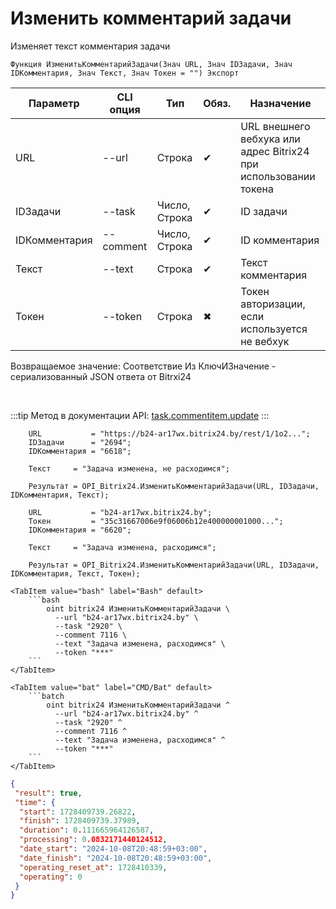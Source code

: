 ﻿---
sidebar_position: 4
---


# Изменить комментарий задачи
 Изменяет текст комментария задачи



`Функция ИзменитьКомментарийЗадачи(Знач URL, Знач IDЗадачи, Знач IDКомментария, Знач Текст, Знач Токен = "") Экспорт`

  | Параметр | CLI опция | Тип | Обяз. | Назначение |
  |-|-|-|-|-|
  | URL | --url | Строка | &#x2714; | URL внешнего вебхука или адрес Bitrix24 при использовании токена |
  | IDЗадачи | --task | Число, Строка | &#x2714; | ID задачи |
  | IDКомментария | --comment | Число, Строка | &#x2714; | ID комментария |
  | Текст | --text | Строка | &#x2714; | Текст комментария |
  | Токен | --token | Строка | &#x2716; | Токен авторизации, если используется не вебхук |

  
  Возвращаемое значение:   Соответствие Из КлючИЗначение - сериализованный JSON ответа от Bitrxi24

<br/>

:::tip
Метод в документации API: [task.commentitem.update](https://dev.1c-bitrix.ru/rest_help/tasks/task/commentitem/update.php)
:::
<br/>


```bsl title="Пример использования для 1С:Предприятие/OneScript"
    URL           = "https://b24-ar17wx.bitrix24.by/rest/1/1o2...";
    IDЗадачи      = "2694";
    IDКомментария = "6618";

    Текст     = "Задача изменена, не расходимся";

    Результат = OPI_Bitrix24.ИзменитьКомментарийЗадачи(URL, IDЗадачи, IDКомментария, Текст);

    URL           = "b24-ar17wx.bitrix24.by";
    Токен         = "35c31667006e9f06006b12e400000001000...";
    IDКомментария = "6620";

    Текст     = "Задача изменена, расходимся";

    Результат = OPI_Bitrix24.ИзменитьКомментарийЗадачи(URL, IDЗадачи, IDКомментария, Текст, Токен);
```
    

 <Tabs>
  
    <TabItem value="bash" label="Bash" default>
        ```bash
            oint bitrix24 ИзменитьКомментарийЗадачи \
              --url "b24-ar17wx.bitrix24.by" \
              --task "2920" \
              --comment 7116 \
              --text "Задача изменена, расходимся" \
              --token "***"
        ```
    </TabItem>
  
    <TabItem value="bat" label="CMD/Bat" default>
        ```batch
            oint bitrix24 ИзменитьКомментарийЗадачи ^
              --url "b24-ar17wx.bitrix24.by" ^
              --task "2920" ^
              --comment 7116 ^
              --text "Задача изменена, расходимся" ^
              --token "***"
        ```
    </TabItem>
</Tabs>


```json title="Результат"
{
 "result": true,
 "time": {
  "start": 1728409739.26822,
  "finish": 1728409739.37989,
  "duration": 0.111665964126587,
  "processing": 0.0832171440124512,
  "date_start": "2024-10-08T20:48:59+03:00",
  "date_finish": "2024-10-08T20:48:59+03:00",
  "operating_reset_at": 1728410339,
  "operating": 0
 }
}
```
